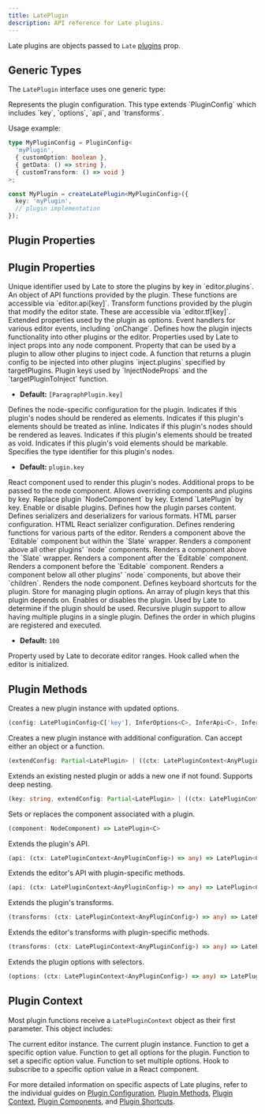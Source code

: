 ```yaml
---
title: LatePlugin
description: API reference for Late plugins.
---
```


Late plugins are objects passed to `Late` [plugins](/docs/api/core/plate#plugins) prop.

## Generic Types

The `LatePlugin` interface uses one generic type:

<APIAttributes>
<APIItem name="C" type="AnyPluginConfig = PluginConfig">
Represents the plugin configuration. This type extends `PluginConfig` which includes `key`, `options`, `api`, and `transforms`.
</APIItem>
</APIAttributes>

Usage example:

```typescript
type MyPluginConfig = PluginConfig<
  'myPlugin',
  { customOption: boolean },
  { getData: () => string },
  { customTransform: () => void }
>;

const MyPlugin = createLatePlugin<MyPluginConfig>({
  key: 'myPlugin',
  // plugin implementation
});
```

## Plugin Properties

## Plugin Properties

<APIAttributes>
<APIItem name="key" type="C['key']" required>
Unique identifier used by Late to store the plugins by key in `editor.plugins`.
</APIItem>

<APIItem name="api" type="UnionToIntersection<InferApi<C>>">
An object of API functions provided by the plugin. These functions are accessible via `editor.api[key]`.
</APIItem>

<APIItem name="transforms" type="UnionToIntersection<InferTransforms<C>>">
Transform functions provided by the plugin that modify the editor state. These are accessible via `editor.tf[key]`.
</APIItem>

<APIItem name="options" type="InferOptions<C>">
Extended properties used by the plugin as options.
</APIItem>

<APIItem name="handlers" type="Nullable<DOMHandlers<WithAnyKey<C>> & { onChange?: OnChange<WithAnyKey<C>> }>">
Event handlers for various editor events, including `onChange`.
</APIItem>

<APIItem name="inject" type="Nullable<{...}>">
Defines how the plugin injects functionality into other plugins or the editor.

<APISubList>
<APISubListItem parent="inject" name="nodeProps" type="InjectNodeProps<WithAnyKey<C>>" optional>
Properties used by Late to inject props into any node component.
</APISubListItem>
<APISubListItem parent="inject" name="plugins" type="Record<string, Partial<EditorLatePlugin<AnyPluginConfig>>>" optional>
Property that can be used by a plugin to allow other plugins to inject code.
</APISubListItem>
<APISubListItem parent="inject" name="targetPluginToInject" type="function" optional>
A function that returns a plugin config to be injected into other plugins `inject.plugins` specified by targetPlugins.
</APISubListItem>
<APISubListItem parent="inject" name="targetPlugins" type="string[]" optional>
Plugin keys used by `InjectNodeProps` and the `targetPluginToInject` function.

- **Default:** `[ParagraphPlugin.key]`
</APISubListItem>
</APISubList>
</APIItem>

<APIItem name="node" type="BasePluginNode">
Defines the node-specific configuration for the plugin.

<APISubList>
<APISubListItem parent="node" name="isElement" type="boolean" optional>
Indicates if this plugin's nodes should be rendered as elements.
</APISubListItem>
<APISubListItem parent="node" name="isInline" type="boolean" optional>
Indicates if this plugin's elements should be treated as inline.
</APISubListItem>
<APISubListItem parent="node" name="isLeaf" type="boolean" optional>
Indicates if this plugin's nodes should be rendered as leaves.
</APISubListItem>
<APISubListItem parent="node" name="isVoid" type="boolean" optional>
Indicates if this plugin's elements should be treated as void.
</APISubListItem>
<APISubListItem parent="node" name="isMarkableVoid" type="boolean" optional>
Indicates if this plugin's void elements should be markable.
</APISubListItem>
<APISubListItem parent="node" name="type" type="string" optional>
Specifies the type identifier for this plugin's nodes.

- **Default:** `plugin.key`
</APISubListItem>
<APISubListItem parent="node" name="component" type="NodeComponent | null" optional>
React component used to render this plugin's nodes.
</APISubListItem>
<APISubListItem parent="node" name="props" type="NodeProps<WithAnyKey<C>>" optional>
Additional props to be passed to the node component.
</APISubListItem>
</APISubList>
</APIItem>

<APIItem name="override" type="object">
Allows overriding components and plugins by key.

<APISubList>
<APISubListItem parent="override" name="components" type="Record<string, NodeComponent>" optional>
Replace plugin `NodeComponent` by key.
</APISubListItem>
<APISubListItem parent="override" name="plugins" type="Record<string, Partial<EditorLatePlugin<AnyPluginConfig>>>" optional>
Extend `LatePlugin` by key.
</APISubListItem>
<APISubListItem parent="override" name="enabled" type="Partial<Record<string, boolean>>" optional>
Enable or disable plugins.
</APISubListItem>
</APISubList>
</APIItem>

<APIItem name="parser" type="Nullable<Parser<WithAnyKey<C>>>">
Defines how the plugin parses content.
</APIItem>

<APIItem name="parsers" type="object">
Defines serializers and deserializers for various formats.

<APISubList>
<APISubListItem parent="parsers" name="html" type="Nullable<{ deserializer?: HtmlDeserializer<WithAnyKey<C>>; serializer?: HtmlSerializer<WithAnyKey<C>> }>" optional>
HTML parser configuration.
</APISubListItem>
<APISubListItem parent="parsers" name="htmlReact" type="Nullable<{ serializer?: HtmlReactSerializer<WithAnyKey<C>> }>" optional>
HTML React serializer configuration.
</APISubListItem>
</APISubList>
</APIItem>

<APIItem name="render" type="Nullable<{...}>">
Defines rendering functions for various parts of the editor.

<APISubList>
<APISubListItem parent="render" name="aboveEditable" type="React.FC<{ children: React.ReactNode }>" optional>
Renders a component above the `Editable` component but within the `Slate` wrapper.
</APISubListItem>
<APISubListItem parent="render" name="aboveNodes" type="NodeWrapperComponent<WithAnyKey<C>>" optional>
Renders a component above all other plugins' `node` components.
</APISubListItem>
<APISubListItem parent="render" name="aboveSlate" type="React.FC<{ children: React.ReactNode }>" optional>
Renders a component above the `Slate` wrapper.
</APISubListItem>
<APISubListItem parent="render" name="afterEditable" type="EditableSiblingComponent" optional>
Renders a component after the `Editable` component.
</APISubListItem>
<APISubListItem parent="render" name="beforeEditable" type="EditableSiblingComponent" optional>
Renders a component before the `Editable` component.
</APISubListItem>
<APISubListItem parent="render" name="belowNodes" type="NodeWrapperComponent<WithAnyKey<C>>" optional>
Renders a component below all other plugins' `node` components, but above their `children`.
</APISubListItem>
<APISubListItem parent="render" name="node" type="NodeComponent" optional>
Renders the node component.
</APISubListItem>
</APISubList>
</APIItem>

<APIItem name="shortcuts" type="Shortcuts">
Defines keyboard shortcuts for the plugin.
</APIItem>

<APIItem name="useOptionsStore" type="StoreApi<C['key'], C['options']>">
Store for managing plugin options.
</APIItem>

<APIItem name="dependencies" type="string[]">
An array of plugin keys that this plugin depends on.
</APIItem>

<APIItem name="enabled" type="boolean" optional>
Enables or disables the plugin. Used by Late to determine if the plugin should be used.
</APIItem>

<APIItem name="plugins" type="any[]">
Recursive plugin support to allow having multiple plugins in a single plugin.
</APIItem>

<APIItem name="priority" type="number">
Defines the order in which plugins are registered and executed.

- **Default:** `100`
</APIItem>

<APIItem name="decorate" type="Decorate<WithAnyKey<C>>" optional>
Property used by Late to decorate editor ranges.
</APIItem>

<APIItem name="useHooks" type="UseHooks<WithAnyKey<C>>" optional>
Hook called when the editor is initialized.
</APIItem>
</APIAttributes>

## Plugin Methods

<APIAttributes>
<APIItem name="configure" type="function">
Creates a new plugin instance with updated options.

```ts
(config: LatePluginConfig<C['key'], InferOptions<C>, InferApi<C>, InferTransforms<C>> | ((ctx: LatePluginContext<C>) => LatePluginConfig<C['key'], InferOptions<C>, InferApi<C>, InferTransforms<C>>)) => LatePlugin<C>
```
</APIItem>

<APIItem name="extend" type="function">
Creates a new plugin instance with additional configuration. Can accept either an object or a function.

```ts
(extendConfig: Partial<LatePlugin> | ((ctx: LatePluginContext<AnyPluginConfig>) => Partial<LatePlugin>)) => LatePlugin
```
</APIItem>

<APIItem name="extendPlugin" type="function">
Extends an existing nested plugin or adds a new one if not found. Supports deep nesting.

```ts
(key: string, extendConfig: Partial<LatePlugin> | ((ctx: LatePluginContext<AnyPluginConfig>) => Partial<LatePlugin>)) => LatePlugin
```
</APIItem>

<APIItem name="withComponent" type="function">
Sets or replaces the component associated with a plugin.

```ts
(component: NodeComponent) => LatePlugin<C>
```
</APIItem>

<APIItem name="extendApi" type="function">
Extends the plugin's API.

```ts
(api: (ctx: LatePluginContext<AnyPluginConfig>) => any) => LatePlugin<C>
```
</APIItem>

<APIItem name="extendEditorApi" type="function">
Extends the editor's API with plugin-specific methods.

```ts
(api: (ctx: LatePluginContext<AnyPluginConfig>) => any) => LatePlugin<C>
```
</APIItem>

<APIItem name="extendTransforms" type="function">
Extends the plugin's transforms.

```ts
(transforms: (ctx: LatePluginContext<AnyPluginConfig>) => any) => LatePlugin<C>
```
</APIItem>

<APIItem name="extendEditorTransforms" type="function">
Extends the editor's transforms with plugin-specific methods.

```ts
(transforms: (ctx: LatePluginContext<AnyPluginConfig>) => any) => LatePlugin<C>
```
</APIItem>

<APIItem name="extendOptions" type="function">
Extends the plugin options with selectors.

```ts
(options: (ctx: LatePluginContext<AnyPluginConfig>) => any) => LatePlugin<C>
```
</APIItem>
</APIAttributes>

## Plugin Context

Most plugin functions receive a `LatePluginContext` object as their first parameter. This object includes:

<APIAttributes>
<APIItem name="editor" type="LateEditor">
The current editor instance.
</APIItem>
<APIItem name="plugin" type="EditorLatePlugin<C>">
The current plugin instance.
</APIItem>
<APIItem name="getOption" type="function">
Function to get a specific option value.
</APIItem>
<APIItem name="getOptions" type="function">
Function to get all options for the plugin.
</APIItem>
<APIItem name="setOption" type="function">
Function to set a specific option value.
</APIItem>
<APIItem name="setOptions" type="function">
Function to set multiple options.
</APIItem>
<APIItem name="useOption" type="function">
Hook to subscribe to a specific option value in a React component.
</APIItem>
</APIAttributes>

For more detailed information on specific aspects of Late plugins, refer to the individual guides on [Plugin Configuration](/docs/plugin), [Plugin Methods](/docs/plugin-methods), [Plugin Context](/docs/plugin-context), [Plugin Components](/docs/plugin-components), and [Plugin Shortcuts](/docs/plugin-shortcuts).